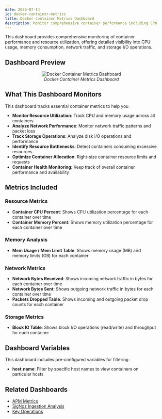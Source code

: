 ```yaml
---
date: 2025-07-14
id: docker-container-metrics
title: Docker Container Metrics Dashboard
description: Monitor comprehensive container performance including CPU utilization, memory usage, network traffic, and storage I/O metrics for Docker containers and orchestrated environments.
---
```


This dashboard provides comprehensive monitoring of container performance and resource utilization, offering detailed visibility into CPU usage, memory consumption, network traffic, and storage I/O operations.

## Dashboard Preview

<figure data-zoomable align='center'>
    <img src="/img/docs/dashboards/dashboard-templates/docker-container-metrics.webp" alt="Docker Container Metrics Dashboard"/>
    <figcaption><i>Docker Container Metrics Dashboard</i></figcaption>
</figure>

<div className="flex justify-center">
  <DashboardActions 
    dashboardJsonUrl="https://raw.githubusercontent.com/SigNoz/dashboards/refs/heads/main/container-metrics/docker/container-metrics-by-host.json"
    dashboardName="Docker Container Metrics"
  />
</div>

## What This Dashboard Monitors

This dashboard tracks essential container metrics to help you:

- **Monitor Resource Utilization**: Track CPU and memory usage across all containers
- **Analyze Network Performance**: Monitor network traffic patterns and packet loss
- **Track Storage Operations**: Analyze disk I/O operations and performance
- **Identify Resource Bottlenecks**: Detect containers consuming excessive resources
- **Optimize Container Allocation**: Right-size container resource limits and requests
- **Container Health Monitoring**: Keep track of overall container performance and availability

## Metrics Included

### Resource Metrics
- **Container CPU Percent**: Shows CPU utilization percentage for each container over time
- **Container Memory Percent**: Shows memory utilization percentage for each container over time

### Memory Analysis
- **Mem Usage / Mem Limit Table**: Shows memory usage (MB) and memory limits (GB) for each container

### Network Metrics
- **Network Bytes Received**: Shows incoming network traffic in bytes for each container over time
- **Network Bytes Sent**: Shows outgoing network traffic in bytes for each container over time
- **Packets Dropped Table**: Shows incoming and outgoing packet drop counts for each container

### Storage Metrics
- **Block IO Table**: Shows block I/O operations (read/write) and throughput for each container

## Dashboard Variables

This dashboard includes pre-configured variables for filtering:

- **host.name**: Filter by specific host names to view containers on particular hosts
## Related Dashboards

- [APM Metrics](/docs/dashboards/dashboard-templates/apm-metrics)
- [SigNoz Ingestion Analysis](/docs/dashboards/dashboard-templates/signoz-ingestion-analysis)
- [Key Operations](/docs/dashboards/dashboard-templates/key-operations)